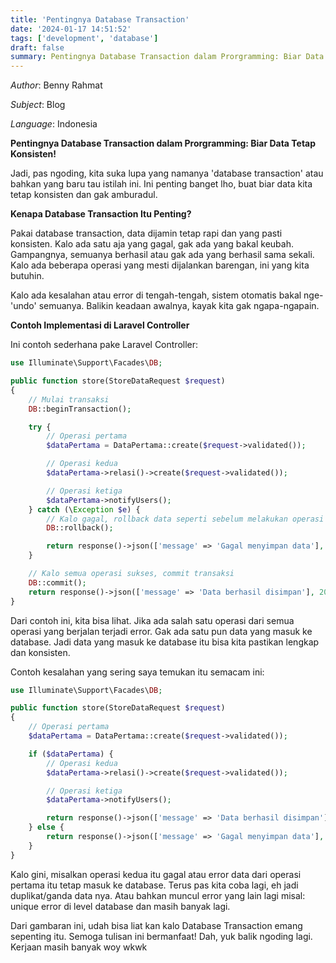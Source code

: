 ```yaml
---
title: 'Pentingnya Database Transaction'
date: '2024-01-17 14:51:52'
tags: ['development', 'database']
draft: false
summary: Pentingnya Database Transaction dalam Prorgramming: Biar Data Tetap Konsisten!
---
```


_Author_: Benny Rahmat

_Subject_: Blog

_Language_: Indonesia

**Pentingnya Database Transaction dalam Prorgramming: Biar Data Tetap Konsisten!**

Jadi, pas ngoding, kita suka lupa yang namanya 'database transaction' atau bahkan yang baru tau istilah ini. Ini penting banget lho, buat biar data kita tetap konsisten dan gak amburadul.

**Kenapa Database Transaction Itu Penting?**

Pakai database transaction, data dijamin tetap rapi dan yang pasti konsisten. Kalo ada satu aja yang gagal, gak ada yang bakal keubah. Gampangnya, semuanya berhasil atau gak ada yang berhasil sama sekali. Kalo ada beberapa operasi yang mesti dijalankan barengan, ini yang kita butuhin.

Kalo ada kesalahan atau error di tengah-tengah, sistem otomatis bakal nge-'undo' semuanya. Balikin keadaan awalnya, kayak kita gak ngapa-ngapain.

**Contoh Implementasi di Laravel Controller**

Ini contoh sederhana pake Laravel Controller:

```php
use Illuminate\Support\Facades\DB;

public function store(StoreDataRequest $request)
{
    // Mulai transaksi
    DB::beginTransaction();

    try {
        // Operasi pertama
        $dataPertama = DataPertama::create($request->validated());

        // Operasi kedua
        $dataPertama->relasi()->create($request->validated());

        // Operasi ketiga
        $dataPertama->notifyUsers();
    } catch (\Exception $e) {
        // Kalo gagal, rollback data seperti sebelum melakukan operasi
        DB::rollback();

        return response()->json(['message' => 'Gagal menyimpan data'], 500);
    }

    // Kalo semua operasi sukses, commit transaksi
    DB::commit();
    return response()->json(['message' => 'Data berhasil disimpan'], 200);
}
```

Dari contoh ini, kita bisa lihat. Jika ada salah satu operasi dari semua operasi yang berjalan terjadi error. Gak ada satu pun data yang masuk ke database. Jadi data yang masuk ke database itu bisa kita pastikan lengkap dan konsisten.

Contoh kesalahan yang sering saya temukan itu semacam ini:

```php
use Illuminate\Support\Facades\DB;

public function store(StoreDataRequest $request)
{
    // Operasi pertama
    $dataPertama = DataPertama::create($request->validated());

    if ($dataPertama) {
        // Operasi kedua
        $dataPertama->relasi()->create($request->validated());

        // Operasi ketiga
        $dataPertama->notifyUsers();

        return response()->json(['message' => 'Data berhasil disimpan'], 200);
    } else {
        return response()->json(['message' => 'Gagal menyimpan data'], 500);
    }
}
```

Kalo gini, misalkan operasi kedua itu gagal atau error data dari operasi pertama itu tetap masuk ke database. Terus pas kita coba lagi, eh jadi duplikat/ganda data nya. Atau bahkan muncul error yang lain lagi misal: unique error di level database dan masih banyak lagi.

Dari gambaran ini, udah bisa liat kan kalo Database Transaction emang sepenting itu. Semoga tulisan ini bermanfaat! Dah, yuk balik ngoding lagi. Kerjaan masih banyak woy wkwk
